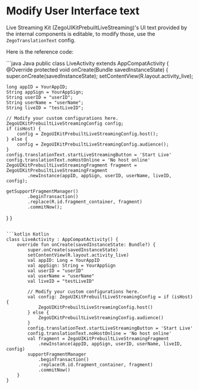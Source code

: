 # Modify User Interface text


Live Streaming Kit (ZegoUIKitPrebuiltLiveStreaming)'s UI text provided by the internal components is editable, to modify those, use the `ZegoTranslationText` config.


Here is the reference code:

<CodeGroup>
```java Java
public class LiveActivity extends AppCompatActivity {
  @Override
  protected void onCreate(Bundle savedInstanceState) {
    super.onCreate(savedInstanceState);
    setContentView(R.layout.activity_live);

    long appID = YourAppID;
    String appSign = YourAppSign;
    String userID = "userID";
    String userName = "userName";
    String liveID = "testLiveID";

    // Modify your custom configurations here.
    ZegoUIKitPrebuiltLiveStreamingConfig config;
    if (isHost) {
        config = ZegoUIKitPrebuiltLiveStreamingConfig.host();
    } else {
        config = ZegoUIKitPrebuiltLiveStreamingConfig.audience();
    }
    config.translationText.startLiveStreamingButton = 'Start Live'
    config.translationText.noHostOnline = 'No host online'
    ZegoUIKitPrebuiltLiveStreamingFragment fragment = ZegoUIKitPrebuiltLiveStreamingFragment
            .newInstance(appID, appSign, userID, userName, liveID, config);

    getSupportFragmentManager()
            .beginTransaction()
            .replace(R.id.fragment_container, fragment)
            .commitNow();
  }
}
```

```kotlin Kotlin
class LiveActivity : AppCompatActivity() {
    override fun onCreate(savedInstanceState: Bundle?) {
        super.onCreate(savedInstanceState)
        setContentView(R.layout.activity_live)
        val appID: Long = YourAppID
        val appSign: String = YourAppSign
        val userID = "userID"
        val userName = "userName"
        val liveID = "testLiveID"

        // Modify your custom configurations here.
        val config: ZegoUIKitPrebuiltLiveStreamingConfig = if (isHost) {
            ZegoUIKitPrebuiltLiveStreamingConfig.host()
        } else {
            ZegoUIKitPrebuiltLiveStreamingConfig.audience()
        }
        config.translationText.startLiveStreamingButton = 'Start Live'
        config.translationText.noHostOnline = 'No host online'
        val fragment = ZegoUIKitPrebuiltLiveStreamingFragment
            .newInstance(appID, appSign, userID, userName, liveID, config)
        supportFragmentManager
            .beginTransaction()
            .replace(R.id.fragment_container, fragment)
            .commitNow()
    }
}
```
</CodeGroup>

